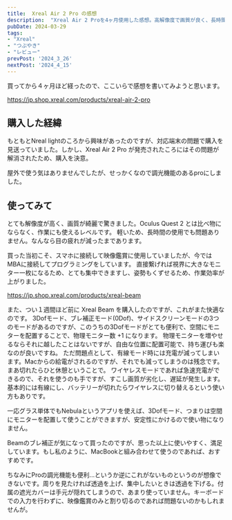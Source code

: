 ```yaml
---
title:  Xreal Air 2 Pro の感想
description:  "Xreal Air 2 Proを4ヶ月使用した感想。高解像度で画質が良く、長時間使用でも快適。MacBookと接続し、プログラミングにも活用。さらにXreal Beamを購入し、3Dofモードで物理モニター+1の効果を実感。Proの調光機能も便利で手放せない存在に。"
pubDate: 2024-03-29
tags: 
- "Xreal"
- "つぶやき"
- "レビュー"
prevPost: '2024_3_26'
nextPost: '2024_4_15'
---
```


買ってから４ヶ月ほど経ったので、ここいらで感想を書いてみようと思います。

https://jp.shop.xreal.com/products/xreal-air-2-pro

## 購入した経緯
もともとNreal lightのころから興味があったのですが、対応端末の問題で購入を見送っていました。しかし、Xreal Air 2 Pro が発売されたころにはその問題が解消されたため、購入を決意。

屋外で使う気はありませんでしたが、せっかくなので調光機能のあるproにしました。

## 使ってみて
とても解像度が高く、画質が綺麗で驚きました。Oculus Quest 2 とは比べ物にならなく、作業にも使えるレベルです。
軽いため、長時間の使用でも問題ありません。なんなら目の疲れが減ったまであります。

買った当初こそ、スマホに接続して映像鑑賞に使用していましたが、今ではMBAに接続してプログラミングをしています。
直接繋げれば視界に大きなモニター一枚になるため、とても集中できますし、姿勢もくずせるため、作業効率が上がりました。

https://jp.shop.xreal.com/products/xreal-beam

また、つい１週間ほど前に Xreal Beam を購入したのですが、これがまた快適なのです。
3Dofモード、ブレ補正モード(0Dof)、サイドスクリーンモードの3つのモードがあるのですが、このうちの3Dofモードがとても便利で、空間にモニターを配置することで、物理モニター数 +1 になります。
物理モニターを増やせるならそれに越したことはないですが、自由な位置に配置可能で、持ち運びも楽なのが良いですね。
ただ問題点として、有線モード時には充電が減ってしまいます。Macからの給電がされるのですが、それでも減ってしまうのは残念です。まあ切れたらひと休憩ということで。
ワイヤレスモードであれば急速充電ができるので、それを使うのも手ですが、すこし画質が劣化し、遅延が発生します。基本的には有線にし、バッテリーが切れたらワイヤレスに切り替えるという使い方もありです。

一応グラス単体でもNebulaというアプリを使えば、3Dofモード、つまりは空間にモニターを配置して使うことができますが、安定性にかけるので使い物になりません。

Beamのブレ補正が気になって買ったのですが、思った以上に使いやすく、満足しています。もし私のように、MacBookと組み合わせて使うのであれば、おすすめです。

ちなみにProの調光機能も便利...というか逆にこれがないものというのが想像できないです。周りを見たければ透過を上げ、集中したいときは透過を下げる。付属の遮光カバーは手元が隠れてしまうので、あまり使っていません。キーボードでの入力を行わずに、映像鑑賞のみと割り切るのであれば問題ないのかもしれませんが。